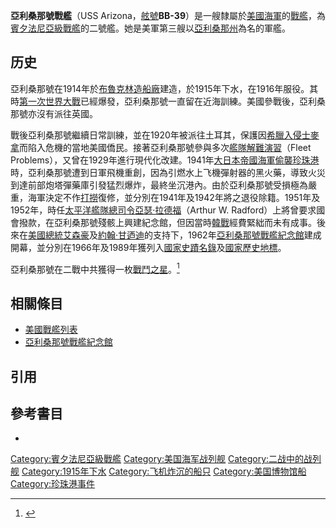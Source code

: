 {{noteTA
|G1=Military
|G2=Shipname
|G3=Aero
|G4=地名
}}
{{coord|21|21|53.19|N|157|57|0.4|W|display=title}}
{{軍艦模板
|名稱= 亞利桑那號 [[File:Flag_of_the_United_States.svg|30px]]<br />USS Arizona BB-39
|圖片= [[File:USS_Arizona_(BB-39)_-_NH_57658.jpg|280px]]
|照片說明=亞利桑那號。攝於1939年。
|艦種= [[戰艦|戰艦]]
|艦級= [[賓夕法尼亞級戰艦|賓夕法尼亞級]]
|製造= [[布魯克林造船廠|布魯克林造船廠]]
|動工= 1914年3月16日
|下水= 1915年6月19日
|服役= 1916年10月17日
|退役= 1941年12月29日
|結局= 1941年12月7日於[[偷襲珍珠港|偷襲珍珠港]]中沉沒<br/>1962年5月30日改建为纪念设施
|除籍= 1942年12月1日
|標準= 設計：31,400噸
|滿載= 設計：32,440噸
|長度= 整體：608呎<br />水線：600呎
|闊度= 水線：95呎2.5吋 
|吃水= 28.9呎
|極速= 21節<br />試航：21.05節
|鍋爐= 12座
|出力= 設計：31,500軸馬力<br />試航：29,366軸馬力
|續航= 8,000海哩/10節
|乘員= 55名軍官<br />860名水兵
|裝甲= 艦側：13.5吋至8吋<br />裝甲甲板：20至180磅<br/>艦炮：18至5吋<br />炮座：13吋至4.5吋<br />指揮塔：16吋至4吋<br />煙道：13吋<br />隔艙：13至8吋<br />外部魚雷隔艙：60磅
|裝備= 主炮：4門[[14吋45倍徑艦炮|14吋/45三聯裝火炮]]<br />副炮：22門5吋/51火炮<br />防空炮：4門3吋/50火炮<br />2座魚雷發射管
|其它=模版參考來源：<ref>{{Harvnb|Friedman|1985|pp=440-441}}賓夕法尼亞級配置，數據僅以設計及建造時為準。</ref>
}}
'''亞利桑那號戰艦'''（USS Arizona，[[美國海軍艦體編號|舷號]]'''BB-39'''）是一艘隸屬於[[美國海軍|美國海軍]]的[[戰艦|戰艦]]，為[[賓夕法尼亞級戰艦|賓夕法尼亞級戰艦]]的二號艦。她是美軍第三艘以[[亞利桑那州|亞利桑那州]]為名的軍艦。

==历史==
亞利桑那號在1914年於[[布魯克林造船廠|布魯克林造船廠]]建造，於1915年下水，在1916年服役。其時[[第一次世界大戰|第一次世界大戰]]已經爆發，亞利桑那號一直留在近海訓練。美國參戰後，亞利桑那號亦沒有派往英國。

戰後亞利桑那號繼續日常訓練，並在1920年被派往土耳其，保護因[[希臘入侵士麥拿|希臘入侵士麥拿]]而陷入危機的當地美國僑民。接著亞利桑那號參與多次[[艦隊解難演習|艦隊解難演習]]（Fleet Problems），又曾在1929年進行現代化改建。1941年[[大日本帝國海軍|大日本帝國海軍]][[偷襲珍珠港|偷襲珍珠港]]時，亞利桑那號遭到日軍飛機重創，因為引燃水上飞機彈射器的黑火藥，導致火災到達前部炮塔彈藥庫引發猛烈爆炸，最終坐沉港內。由於亞利桑那號受損極為嚴重，海軍決定不作[[打撈|打撈]]復修，並分別在1941年及1942年將之退役除籍。1951年及1952年，時任[[太平洋艦隊總司令|太平洋艦隊總司令]][[亞瑟·拉德福|亞瑟·拉德福]]（Arthur W. Radford）上將曾要求國會撥款，在亞利桑那號殘骸上興建紀念館，但因當時[[韓戰|韓戰]]經費緊絀而未有成事。後來在[[美國總統|美國總統]][[艾森豪|艾森豪]]及[[約翰·甘迺迪|約翰·甘迺迪]]的支持下，1962年[[亞利桑那號戰艦紀念館|亞利桑那號戰艦紀念館]]建成開幕，並分別在1966年及1989年獲列入[[國家史蹟名錄|國家史蹟名錄]]及[[國家歷史地標|國家歷史地標]]。

亞利桑那號在二戰中共獲得一枚[[戰鬥之星|戰鬥之星]]。<ref>{{Cite web |url=http://www.hazegray.org/danfs/battlesh/bb39.htm |title=美國海軍軍艦字典（DANFS）簡介 |accessdate=2012-07-19 |archive-date=2020-11-15 |archive-url=https://web.archive.org/web/20201115070628/http://www.hazegray.org/danfs/battlesh/bb39.htm |dead-url=no }}</ref>

== 相關條目 ==
* [[美國戰艦列表|美國戰艦列表]]
* [[亞利桑那號戰艦紀念館|亞利桑那號戰艦紀念館]]

== 引用 ==
{{Reflist}}

== 參考書目 ==
{{Commonscat|USS Arizona (BB-39)}}
{{海军主题}}

* {{Citation
|last = Friedman
|first = Norman
|year = 1985
|title = U.S. Battleships: An Illustrated Design History
|language = en
|publication-place = Annapolis, Maryland
|publisher = Naval Institute Press
|isbn = 0-87021-715-1}}

{{賓夕法尼亞級戰艦}}
{{美國戰艦}}
{{Authority control}}
{{DEFAULTSORT:Arizona}}
[[Category:賓夕法尼亞級戰艦|Category:賓夕法尼亞級戰艦]]
[[Category:美国海军战列舰|Category:美国海军战列舰]]
[[Category:二战中的战列舰|Category:二战中的战列舰]]
[[Category:1915年下水|Category:1915年下水]]
[[Category:飞机炸沉的船只|Category:飞机炸沉的船只]]
[[Category:美国博物馆船|Category:美国博物馆船]]
[[Category:珍珠港事件|Category:珍珠港事件]]